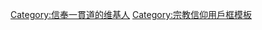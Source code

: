 {{Userbox
  |id=[[File:Yiguandao symbol red.svg|45px]]
  |id-c=#e7f2fd 
  |info=这个用户信奉'''[[一貫道]]'''。
  |info-s=9
  |info-c=#e7f2fd 
  |border-c=lightsteelblue
}} 

[[Category:信奉一貫道的维基人]]
[[Category:宗教信仰用戶框模板]]